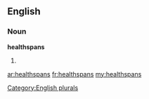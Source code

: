 ==English==

===Noun===
'''healthspans'''

# {{plural of|[[healthspan]]}}

[[Category:English plurals]]

[[ar:healthspans]]
[[fr:healthspans]]
[[my:healthspans]]
